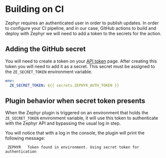 # Building on CI
Zephyr requires an authenticated user in order to publish updates. In order to configure your CI pipeline, and in our case, GitHub actions to build and deploy with Zephyr we will need to add a token
to the secrets for the action.

## Adding the GitHub secret
You will need to create a token on your [API token](https://app.zephyr-cloud.io/profile/settings/user-tokens) page. After creating this token you will need to add it as a secret.
This secret must be assigned to the `ZE_SECRET_TOKEN` environment variable.

```yml title=pull_request.yml
env:
  ZE_SECRET_TOKEN: ${{ secrets.ZEPHYR_AUTH_TOKEN }}
```

## Plugin behavior when secret token presents
When the Zephyr plugin is triggered on an environment that holds the `ZE_SECRET_TOKEN` environment variable, it will use this token to authenticate with the Zephyr API and bypassing the usual log in step. 

You will notice that with a log in the console, the plugin will print the following message:

```shell
 ZEPHYR   Token found in environment. Using secret token for authentication
```
